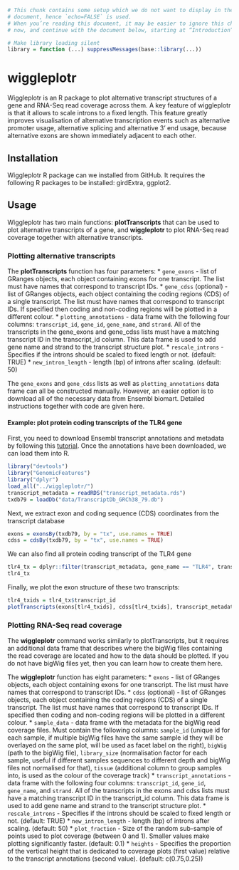 ```r
# This chunk contains some setup which we do not want to display in the final
# document, hence `echo=FALSE` is used.
# When you’re reading this document, it may be easier to ignore this chunk for
# now, and continue with the document below, starting at “Introduction”

# Make library loading silent
library = function (...) suppressMessages(base::library(...))
```

# wiggleplotr
Wiggleplotr is an R package to plot alternative transcript structures of a gene and RNA-Seq read coverage across them. A key feature of wiggleplotr is that it allows to scale introns to a fixed length. This feature greatly improves visualisation of alternative transcription events such as alternative promoter usage, alternative splicing and alternative 3’ end usage, because alternative exons are shown immediately adjacent to each other.

## Installation
Wiggleplotr R package can we installed from GitHub. It requires the following R packages to be installed: girdExtra, ggplot2.

## Usage
Wiggleplotr has two main functions: **plotTranscripts** that can be used to plot alternative transcripts of a gene, and **wiggleplotr** to plot RNA-Seq read coverage together with alternative transcripts.

### Plotting alternative transcripts
The **plotTranscripts** function has four parameters:
* `gene_exons` - list of GRanges objects, each object containing exons for one transcript. The list must have names that correspond to transcript IDs.
* `gene_cdss` (optional) - list of GRanges objects, each object containing the coding regions (CDS) of a single transcript. The list must have names that correspond to transcript IDs. If specified then coding and non-coding regions will be plotted in a different colour.
* `plotting_annotations` - data frame with the following four columns: `transcript_id`, `gene_id`, `gene_name`, and `strand`. All of the transcripts in the gene_exons and gene_cdss lists must have a matching transcript ID in the transcript_id column. This data frame is used to add gene name and strand to the transcript structure plot.
* `rescale_introns` - Specifies if the introns should be scaled to fixed length or not. (default: TRUE)
* `new_intron_length` - length (bp) of introns after scaling. (default: 50)

The `gene_exons` and `gene_cdss` lists as well as `plotting_annotations` data frame can all be constructed manually. However, an easier option is to download all of the necessary data from Ensembl biomart. Detailed instructions together with code are given here. 

#### Example: plot protein coding transcripts of the TLR4 gene
First, you need to download Ensembl transcript annotations and metadata by following this [tutorial](https://github.com/kauralasoo/wiggleplotr/blob/master/download_annotations.md). Once the annotations have been downloaded, we can load them into R.

```r
library("devtools")
library("GenomicFeatures")
library("dplyr")
load_all("../wiggleplotr/")
transcript_metadata = readRDS("transcript_metadata.rds")
txdb79 = loadDb("data/TranscriptDb_GRCh38_79.db")
```
Next, we extract exon and coding sequence (CDS) coordinates from the transcript database
```r
exons = exonsBy(txdb79, by = "tx", use.names = TRUE)
cdss = cdsBy(txdb79, by = "tx", use.names = TRUE)
```
We can also find all protein coding transcript of the TLR4 gene
```r
tlr4_tx = dplyr::filter(transcript_metadata, gene_name == "TLR4", transcript_biotype == "protein_coding")
tlr4_tx
```
Finally, we plot the exon structure of these two transcripts:
```r
tlr4_txids = tlr4_tx$transcript_id
plotTranscripts(exons[tlr4_txids], cdss[tlr4_txids], transcript_metadata, rescale_introns = FALSE)
```

### Plotting RNA-Seq read coverage
The **wiggleplotr** command works similarly to plotTranscripts, but it requires an additional data frame that describes where the bigWig files containing the read coverage are located and how to the data should be plotted. If you do not have bigWig files yet, then you can learn how to create them here.

The **wiggleplotr** function has eight parameters:
* `exons` - list of GRanges objects, each object containing exons for one transcript. The list must have names that correspond to transcript IDs.
* `cdss` (optional) - list of GRanges objects, each object containing the coding regions (CDS) of a single transcript. The list must have names that correspond to transcript IDs. If specified then coding and non-coding regions will be plotted in a different colour.
* `sample_data` - data frame with the metadata for the bigWig read coverage files. Must contain the following columns: `sample_id` (unique id for each sample, if multiple bigWig files have the same sample id they will be overlayed on the same plot, will be used as facet label on the right), `bigWig` (path to the bigWig file), `library_size` (normalisation factor for each sample, useful if different samples sequences to different depth and bigWig files not normalised for that), `tissue` (additional column to group samples into, is used as the colour of the coverage track)
* `transcript_annotations` - data frame with the following four columns: `transcript_id`, `gene_id`, `gene_name`, and `strand`. All of the transcripts in the exons and cdss lists must have a matching transcript ID in the transcript_id column. This data frame is used to add gene name and strand to the transcript structure plot.
* `rescale_introns` - Specifies if the introns should be scaled to fixed length or not. (default: TRUE)
* `new_intron_length` - length (bp) of introns after scaling. (default: 50)
* `plot_fraction` - Size of the random sub-sample of points used to plot coverage (between 0 and 1). Smaller values make plotting significantly faster. (default: 0.1)
* `heights` - Specifies the proportion of the vertical height that is dedicated to coverage plots (first value) relative to the transcript annotations (second value). (default: c(0.75,0.25))




